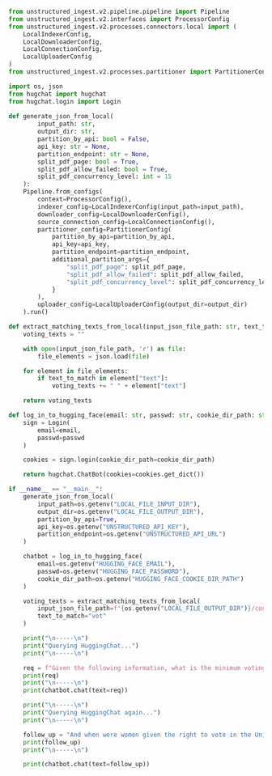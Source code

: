 ```python Python
from unstructured_ingest.v2.pipeline.pipeline import Pipeline
from unstructured_ingest.v2.interfaces import ProcessorConfig
from unstructured_ingest.v2.processes.connectors.local import (
    LocalIndexerConfig,
    LocalDownloaderConfig,
    LocalConnectionConfig,
    LocalUploaderConfig
)
from unstructured_ingest.v2.processes.partitioner import PartitionerConfig

import os, json
from hugchat import hugchat
from hugchat.login import Login
    
def generate_json_from_local(
        input_path: str,
        output_dir: str,
        partition_by_api: bool = False,
        api_key: str = None,
        partition_endpoint: str = None,
        split_pdf_page: bool = True,
        split_pdf_allow_failed: bool = True,
        split_pdf_concurrency_level: int = 15
    ):
    Pipeline.from_configs(
        context=ProcessorConfig(),
        indexer_config=LocalIndexerConfig(input_path=input_path),
        downloader_config=LocalDownloaderConfig(),
        source_connection_config=LocalConnectionConfig(),
        partitioner_config=PartitionerConfig(
            partition_by_api=partition_by_api,
            api_key=api_key,
            partition_endpoint=partition_endpoint,
            additional_partition_args={
                "split_pdf_page": split_pdf_page,
                "split_pdf_allow_failed": split_pdf_allow_failed,
                "split_pdf_concurrency_level": split_pdf_concurrency_level
            }
        ),
        uploader_config=LocalUploaderConfig(output_dir=output_dir)
    ).run()

def extract_matching_texts_from_local(input_json_file_path: str, text_to_match: str) -> str:
    voting_texts = ""

    with open(input_json_file_path, 'r') as file:
        file_elements = json.load(file)

    for element in file_elements:
        if text_to_match in element["text"]:
            voting_texts += " " + element["text"]

    return voting_texts

def log_in_to_hugging_face(email: str, passwd: str, cookie_dir_path: str) -> hugchat.ChatBot:
    sign = Login(
        email=email,
        passwd=passwd
    )

    cookies = sign.login(cookie_dir_path=cookie_dir_path)

    return hugchat.ChatBot(cookies=cookies.get_dict())

if __name__ == "__main__":
    generate_json_from_local(
        input_path=os.getenv("LOCAL_FILE_INPUT_DIR"),
        output_dir=os.getenv("LOCAL_FILE_OUTPUT_DIR"),
        partition_by_api=True,
        api_key=os.getenv("UNSTRUCTURED_API_KEY"),
        partition_endpoint=os.getenv("UNSTRUCTURED_API_URL")
    )

    chatbot = log_in_to_hugging_face(
        email=os.getenv("HUGGING_FACE_EMAIL"),
        passwd=os.getenv("HUGGING_FACE_PASSWORD"),
        cookie_dir_path=os.getenv("HUGGING_FACE_COOKIE_DIR_PATH")
    )

    voting_texts = extract_matching_texts_from_local(
        input_json_file_path=f"{os.getenv("LOCAL_FILE_OUTPUT_DIR")}/constitution.json",
        text_to_match="vot"
    )

    print("\n-----\n")
    print("Querying HuggingChat...")
    print("\n-----\n")

    req = f"Given the following information, what is the minimum voting age in the United States? {voting_texts}"
    print(req)
    print("\n-----\n")
    print(chatbot.chat(text=req))

    print("\n-----\n")
    print("Querying HuggingChat again...")
    print("\n-----\n")

    follow_up = "And when were women given the right to vote in the United States?"
    print(follow_up)
    print("\n-----\n")

    print(chatbot.chat(text=follow_up))
```